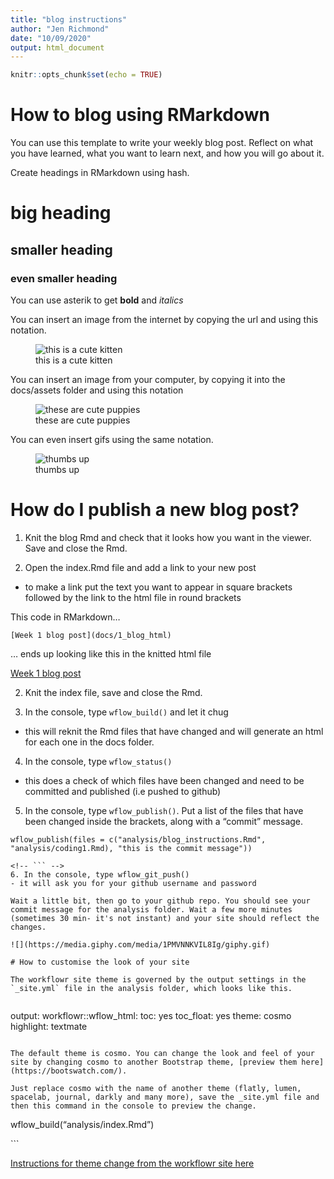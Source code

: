 ```yaml
---
title: "blog instructions"
author: "Jen Richmond"
date: "10/09/2020"
output: html_document
---
```


```r
knitr::opts_chunk$set(echo = TRUE)
```

# How to blog using RMarkdown

You can use this template to write your weekly blog post. Reflect on what you have learned, what you want to learn next, and how you will go about it. 

Create headings in RMarkdown using hash. 

# big heading

## smaller heading

### even smaller heading

You can use asterik to get **bold** and *italics*

You can insert an image from the internet by copying the url and using this notation. 

![this is a cute kitten](https://encrypted-tbn0.gstatic.com/images?q=tbn%3AANd9GcTIpe4du2PlTLzsacF1R066uoEvM-FlFIwBUg&usqp=CAU)

You can insert an image from your computer, by copying it into the docs/assets folder and using this notation

![these are cute puppies](assets/puppies.jpeg)

You can even insert gifs using the same notation. 

![thumbs up](https://media.giphy.com/media/l41lUjUgLLwWrz20w/giphy.gif)


# How do I publish a new blog post? 

1. Knit the blog Rmd and check that it looks how you want in the viewer. Save and close the Rmd. 

2. Open the index.Rmd file and add a link to your new post 
- to make a link put the text you want to appear in square brackets followed by the link to the html file in round brackets 

This code in RMarkdown...
```
[Week 1 blog post](docs/1_blog_html)

```
... ends up looking like this in the knitted html file

[Week 1 blog post](docs/1_blog_html)

2. Knit the index file, save and close the Rmd.

3. In the console, type `wflow_build()` and let it chug
- this will reknit the Rmd files that have changed and will generate an html for each one in the docs folder. 

4. In the console, type `wflow_status()`
- this does a check of which files have been changed and need to be committed and published (i.e pushed to github)

5. In the console, type `wflow_publish()`. Put a list of the files that have been changed inside the brackets, along with a "commit" message. 

```
wflow_publish(files = c("analysis/blog_instructions.Rmd", "analysis/coding1.Rmd), "this is the commit message"))

<!-- ``` -->
6. In the console, type wflow_git_push()
- it will ask you for your github username and password

Wait a little bit, then go to your github repo. You should see your commit message for the analysis folder. Wait a few more minutes (sometimes 30 min- it's not instant) and your site should reflect the changes. 

![](https://media.giphy.com/media/1PMVNNKVIL8Ig/giphy.gif)

# How to customise the look of your site

The workflowr site theme is governed by the output settings in the `_site.yml` file in the analysis folder, which looks like this. 


```
output:
  workflowr::wflow_html:
    toc: yes
    toc_float: yes
    theme: cosmo
    highlight: textmate
    
```

The default theme is cosmo. You can change the look and feel of your site by changing cosmo to another Bootstrap theme, [preview them here](https://bootswatch.com/). 

Just replace cosmo with the name of another theme (flatly, lumen, spacelab, journal, darkly and many more), save the _site.yml file and then this command in the console to preview the change.

```
wflow_build("analysis/index.Rmd")

```

[Instructions for theme change from the workflowr site here](https://jdblischak.github.io/workflowr/articles/wflow-02-customization.html#changing-the-theme)
